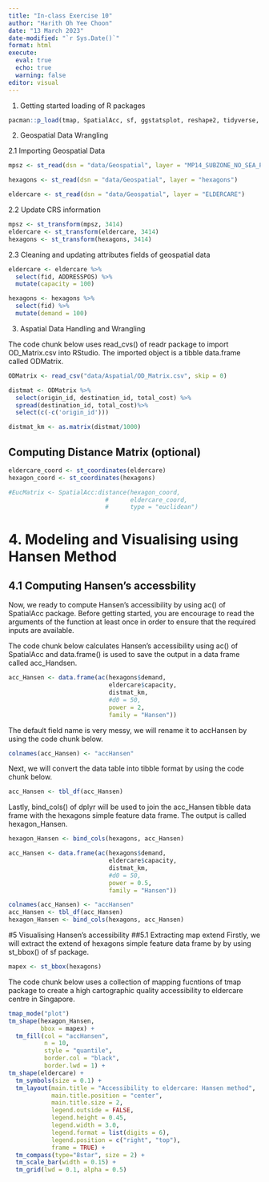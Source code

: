 ```yaml
---
title: "In-class Exercise 10"
author: "Harith Oh Yee Choon"
date: "13 March 2023"
date-modified: "`r Sys.Date()`"
format: html
execute:
  eval: true
  echo: true
  warning: false
editor: visual
---
```


1. Getting started loading of R packages

```r
pacman::p_load(tmap, SpatialAcc, sf, ggstatsplot, reshape2, tidyverse, fca)
```

2. Geospatial Data Wrangling

2.1 Importing Geospatial Data

```r
mpsz <- st_read(dsn = "data/Geospatial", layer = "MP14_SUBZONE_NO_SEA_PL")
```

```r
hexagons <- st_read(dsn = "data/Geospatial", layer = "hexagons") 
```

```r
eldercare <- st_read(dsn = "data/Geospatial", layer = "ELDERCARE") 
```

2.2 Update CRS information

```r
mpsz <- st_transform(mpsz, 3414)
eldercare <- st_transform(eldercare, 3414)
hexagons <- st_transform(hexagons, 3414)
```

2.3 Cleaning and updating attributes fields of geospatial data

```r
eldercare <- eldercare %>%
  select(fid, ADDRESSPOS) %>%
  mutate(capacity = 100)

hexagons <- hexagons %>%
  select(fid) %>%
  mutate(demand = 100)
```

3. Aspatial Data Handling and Wrangling

The code chunk below uses read_cvs() of readr package to import OD_Matrix.csv into RStudio. The imported object is a tibble data.frame called ODMatrix.

```r
ODMatrix <- read_csv("data/Aspatial/OD_Matrix.csv", skip = 0)
```

```r
distmat <- ODMatrix %>%
  select(origin_id, destination_id, total_cost) %>%
  spread(destination_id, total_cost)%>%
  select(c(-c('origin_id')))
```


```r
distmat_km <- as.matrix(distmat/1000)
```



## Computing Distance Matrix (optional)

```r
eldercare_coord <- st_coordinates(eldercare)
hexagon_coord <- st_coordinates(hexagons)
```

```r
#EucMatrix <- SpatialAcc:distance(hexagon_coord,
                           #      eldercare_coord,
                           #      type = "euclidean")
```


# 4. Modeling and Visualising using Hansen Method

## 4.1 Computing Hansen's accessbility

Now, we ready to compute Hansen's accessibility by using ac() of SpatialAcc package. Before getting started, you are encourage to read the arguments of the function at least once in order to ensure that the required inputs are available.

The code chunk below calculates Hansen's accessibility using ac() of SpatialAcc and data.frame() is used to save the output in a data frame called acc_Handsen.

```r
acc_Hansen <- data.frame(ac(hexagons$demand,
                            eldercare$capacity,
                            distmat_km, 
                            #d0 = 50,
                            power = 2, 
                            family = "Hansen"))
```


The default field name is very messy, we will rename it to accHansen by using the code chunk below.

```r
colnames(acc_Hansen) <- "accHansen"
```

Next, we will convert the data table into tibble format by using the code chunk below.

```r
acc_Hansen <- tbl_df(acc_Hansen)
```


Lastly, bind_cols() of dplyr will be used to join the acc_Hansen tibble data frame with the hexagons simple feature data frame. The output is called hexagon_Hansen.

```r
hexagon_Hansen <- bind_cols(hexagons, acc_Hansen)
```

```r
acc_Hansen <- data.frame(ac(hexagons$demand,
                            eldercare$capacity,
                            distmat_km, 
                            #d0 = 50,
                            power = 0.5, 
                            family = "Hansen"))

colnames(acc_Hansen) <- "accHansen"
acc_Hansen <- tbl_df(acc_Hansen)
hexagon_Hansen <- bind_cols(hexagons, acc_Hansen)
```

#5 Visualising Hansen’s accessibility
##5.1 Extracting map extend
Firstly, we will extract the extend of hexagons simple feature data frame by by using st_bbox() of sf package.

```r
mapex <- st_bbox(hexagons)
```
The code chunk below uses a collection of mapping fucntions of tmap package to create a high cartographic quality accessibility to eldercare centre in Singapore.

```r
tmap_mode("plot")
tm_shape(hexagon_Hansen,
         bbox = mapex) + 
  tm_fill(col = "accHansen",
          n = 10,
          style = "quantile",
          border.col = "black",
          border.lwd = 1) +
tm_shape(eldercare) +
  tm_symbols(size = 0.1) +
  tm_layout(main.title = "Accessibility to eldercare: Hansen method",
            main.title.position = "center",
            main.title.size = 2,
            legend.outside = FALSE,
            legend.height = 0.45, 
            legend.width = 3.0,
            legend.format = list(digits = 6),
            legend.position = c("right", "top"),
            frame = TRUE) +
  tm_compass(type="8star", size = 2) +
  tm_scale_bar(width = 0.15) +
  tm_grid(lwd = 0.1, alpha = 0.5)
```


